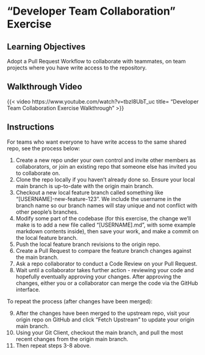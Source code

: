 # "Developer Team Collaboration" Exercise

## Learning Objectives

Adopt a Pull Request Workflow to collaborate with teammates, on team projects where you have write access to the repository.

## Walkthrough Video

{{< video https://www.youtube.com/watch?v=tbzI8UbT_uc
    title= "Developer Team Collaboration Exercise Walkthrough" >}}

## Instructions

For teams who want everyone to have write access to the same shared repo, see the process below:

  1. Create a new repo under your own control and invite other members as collaborators, or join an existing repo that someone else has invited you to collaborate on.
  2. Clone the repo locally if you haven't already done so. Ensure your local main branch is up-to-date with the origin main branch.
  3. Checkout a new local feature branch called something like "[USERNAME]-new-feature-123". We include the username in the branch name so our branch names will stay unique and not conflict with other people's branches.
  4. Modify some part of the codebase (for this exercise, the change we'll make is to add a new file called "[USERNAME].md", with some example markdown contents inside), then save your work, and make a commit on the local feature branch.
  5. Push the local feature branch revisions to the origin repo.
  6. Create a Pull Request to compare the feature branch changes against the main branch.
  7. Ask a repo collaborator to conduct a Code Review on your Pull Request.
  8. Wait until a collaborator takes further action - reviewing your code and hopefully eventually approving your changes. After approving the changes, either you or a collaborator can merge the code via the GitHub interface.

To repeat the process (after changes have been merged):

  9.  After the changes have been merged to the upstream repo, visit your origin repo on GitHub and click "Fetch Upstream" to update your origin main branch.
  10. Using your Git Client, checkout the main branch, and pull the most recent changes from the origin main branch.
  11. Then repeat steps 3-8 above.
